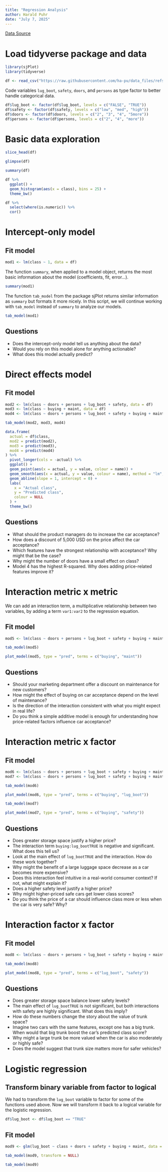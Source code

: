 ```yaml
---
title: "Regression Analysis"
author: Harald Puhr
date: "July 7, 2025"
---
```


[Data Source](https://github.com/ha-pu/data_files/blob/main/README.md#car-evaluation-dataset)

# Load tidyverse package and data

```r
library(sjPlot)
library(tidyverse)
```

```r
df <- read_csv("https://raw.githubusercontent.com/ha-pu/data_files/refs/heads/main/2-car_acceptance.csv")
```

Code variables `lug_boot`, `safety`, `doors`, and `persons` as type factor to
better handle categorical data.

```r
df$lug_boot <- factor(df$lug_boot, levels = c("FALSE", "TRUE"))
df$safety <- factor(df$safety, levels = c("low", "med", "high"))
df$doors <- factor(df$doors, levels = c("2", "3", "4", "5more"))
df$persons <- factor(df$persons, levels = c("2", "4", "more"))
```

# Basic data exploration

```r
slice_head(df)
```

```r
glimpse(df)
```

```r
summary(df)
```

```r
df %>%
  ggplot() +
  geom_histogram(aes(x = class), bins = 25) +
  theme_bw()
```

```r
df %>%
  select(where(is.numeric)) %>%
  cor()
```

# Intercept-only model

## Fit model

```r
mod1 <- lm(class ~ 1, data = df)
```

The function `summary`, when applied to a model object, returns the most basic
information about the model (coefficients, fit, error...).

```r
summary(mod1)
```

The function `tab_model` from the package sjPlot returns similar information as
`summary` but formats it more nicely. In this script, we will continue working
with `tab_model` instead of `summary` to analyze our models.

```r
tab_model(mod1)
```

## Questions

+ Does the intercept-only model tell us anything about the data?
+ Would you rely on this model alone for anything actionable?
+ What does this model actually predict?

# Direct effects model

## Fit model

```r
mod2 <- lm(class ~ doors + persons + lug_boot + safety, data = df)
mod3 <- lm(class ~ buying + maint, data = df)
mod4 <- lm(class ~ doors + persons + lug_boot + safety + buying + maint, data = df)
```

```r
tab_model(mod2, mod3, mod4)
```

```r
data.frame(
  actual = df$class,
  mod2 = predict(mod2),
  mod3 = predict(mod3),
  mod4 = predict(mod4)
) %>%
  pivot_longer(cols = -actual) %>%
  ggplot() +
  geom_point(aes(x = actual, y = value, colour = name)) +
  geom_smooth(aes(x = actual, y = value, colour = name), method = "lm", se = FALSE) +
  geom_abline(slope = 1, intercept = 0) +
  labs(
    x = "Actual class",
    y = "Predicted class",
    colour = NULL
  ) +
  theme_bw()
```

## Questions

+ What should the product managers do to increase the car acceptance?
+ How does a discount of 5,000 USD on the price affect the car acceptance?
+ Which features have the strongest relationship with acceptance? Why might that
  be the case?
+ Why might the number of doors have a small effect on class?
+ Model 4 has the highest R-squared. Why does adding price-related features
  improve it?

# Interaction metric x metric

We can add an interaction term, a multiplicative relationship between two
variables, by adding a term `var1:var2` to the regression equation.

## Fit model

```r
mod5 <- lm(class ~ doors + persons + lug_boot + safety + buying + maint + buying:maint, data = df)
```

```r
tab_model(mod5)
```

```r
plot_model(mod5, type = "pred", terms = c("buying", "maint"))
```

## Questions

+ Should your marketing department offer a discount on maintenance for new
  customers?
+ How might the effect of buying on car acceptance depend on the level of
  maintenance?
+ Is the direction of the interaction consistent with what you might expect in
  real life?
+ Do you think a simple additive model is enough for understanding how
  price-related factors influence car acceptance?

# Interaction metric x factor

## Fit model

```r
mod6 <- lm(class ~ doors + persons + lug_boot + safety + buying + maint + buying:lug_boot, data = df)
mod7 <- lm(class ~ doors + persons + lug_boot + safety + buying + maint + buying:safety, data = df)
```

```r
tab_model(mod6)
```

```r
plot_model(mod6, type = "pred", terms = c("buying", "lug_boot"))
```

```r
tab_model(mod7)
```

```r
plot_model(mod7, type = "pred", terms = c("buying", "safety"))
```

## Questions

+ Does greater storage space justify a higher price?
+ The interaction term `buying:lug_bootTRUE` is negative and significant. What
  does this tell us?
+ Look at the main effect of `lug_bootTRUE` and the interaction. How do these
  work together?
+ Why might the benefit of a large luggage space decrease as a car becomes more
  expensive?
+ Does this interaction feel intuitive in a real-world consumer context? If not,
  what might explain it?
+ Does a higher safety level justify a higher price?
+ Why might higher-priced safe cars get lower class scores?
+ Do you think the price of a car should influence class more or less when the
  car is very safe? Why?

# Interaction factor x factor

## Fit model

```r
mod8 <- lm(class ~ doors + persons + lug_boot + safety + buying + maint + lug_boot:safety, data = df)
```


```r
tab_model(mod8)
```

```r
plot_model(mod8, type = "pred", terms = c("lug_boot", "safety"))
```

## Questions

+ Does greater storage space balance lower safety levels?
+ The main effect of `lug_bootTRUE` is not significant, but both interactions
  with safety are highly significant. What does this imply?
+ How do these numbers change the story about the value of trunk space?
+ Imagine two cars with the same features, except one has a big trunk. When
  would that big trunk boost the car's predicted class score?
+ Why might a large trunk be more valued when the car is also moderately or
  highly safe?
+ Does the model suggest that trunk size matters more for safer vehicles?

# Logistic regression

## Transform binary variable from factor to logical

We had to transform the `lug_boot` variable to factor for some of the functions
used above. Now we will transform it back to a logical variable for the logistic
regression.

```r
df$lug_boot <- df$lug_boot == "TRUE"
```

## Fit model

```r
mod9 <- glm(lug_boot ~ class + doors + safety + buying + maint, data = df, family = binomial(link = "logit"))
```

```r
tab_model(mod9, transform = NULL)
```

```r
tab_model(mod9)
```
